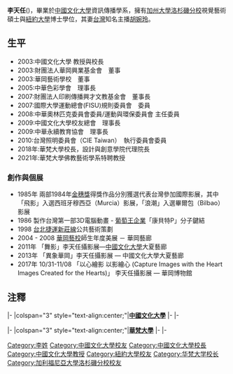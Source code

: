 {{blpsources|time=2020-02-05T09:20:37+00:00}}
{{Infobox Officeholder
|name              = 李天任
|image             =
|imagesize      = 
|order               = [[華梵大學|華梵大學]]<br>第13任校長
|term_start      = 2018年
|term_end        = 2021年
|性別     = 男性
|出生日期 = {{birth year and age|1956}}
|出生地點 = {{TWN}}
|居處     = {{TWN}}[[臺北市|臺北市]]
|專業     = [[數位媒體|數位媒體]]、[[藝術|藝術]]、[[色彩學|色彩學]]
|父母     = 
|配偶     = [[胡婉玲|胡婉玲]]
|伴侶     = 
|子女     = 李陽
|親屬     = 
|國籍     = {{ROC}}
|信仰     = 
|學歷     = [[紐約大學|紐約大學]]文化與傳播學博士
|母校     = [[中國文化大學|中國文化大學]]
|educate=
*[[紐約大學|紐約大學]]文化與傳播學博士
*[[加州大學洛杉磯分校|加州大學洛杉磯分校]]視覺藝術碩士
*[[中國文化大學|中國文化大學]]新聞學碩士
|past=
*中華永續教育協會 理事<ref>{{cite web|author=中國文化大學|title=校長室|url=http://www2.pccu.edu.tw/CUAB/03experience.html|deadurl=yes|archiveurl=https://web.archive.org/web/20160310055055/http://www2.pccu.edu.tw/CUAB/03experience.html|archivedate=2016年3月10日|df=}}</ref>
*中華色彩學會 理事長
*[[中國文化大學新聞暨傳播學院|中國文化大學新聞暨傳播學院]]資訊傳播學系 教授
}}
'''李天任'''({{bd|1956年||}})，畢業於[[中國文化大學|中國文化大學]]資訊傳播學系，擁有[[加州大學洛杉磯分校|加州大學洛杉磯分校]]視覺藝術碩士與[[紐約大學|紐約大學]]博士學位，其妻[[台灣|台灣]]知名主播[[胡婉玲|胡婉玲]]。

==生平==
*2003:中國文化大學 教授與校長
*2003:財團法人華岡興業基金會　董事
*2003:華岡藝術學校　董事
*2005:中華色彩學會　理事長
*2007:財團法人印刷傳播興才文教基金會　董事長
*2007:國際大學運動總會(FISU)規則委員會　委員
*2008:中華奧林匹克委員會委員/運動與環保委員會 主任委員
*2009:中國文化大學校友總會　理事長
*2009:中華永續教育協會　理事長
*2010:台灣照明委員會（CIE Taiwan）　執行委員會委員
*2018年:華梵大學校長，設計與創意學院代理院長
*2021年:華梵大學佛教藝術學系特聘教授

===創作與個展===
*1985年 兩部1984年[[金穗獎|金穗獎]]得獎作品分別獲選代表台灣參加國際影展，其中「飛影」入選西班牙穆西亞（Murcia）影展，「浪潮」入選畢爾包（Bilbao）影展
*1986 製作台灣第一部3D電腦動畫 - [[葡萄王企業|葡萄王企業]]「康貝特P」分子鍵結
*1998 [[台北捷運新莊線|台北捷運新莊線]]公共藝術策劃
*2004 - 2008 [[華岡藝校|華岡藝校]]師生年度美展 － 華岡藝廊
*2011年 「舞影」李天任攝影展—[[中國文化大學|中國文化大學]]大夏藝廊
*2013年 「異象華岡」李天任攝影展 — 中國文化大學大夏藝廊
*2017年  10/31-11/08 「以心繪影  以影繪心 (Capture Images with the Heart  Images Created for the Hearts)」 李天任攝影展 — 華岡博物館

==注釋==
{{Reflist}}

{{start box}}{{s-edu}}
|-
|colspan="3" style="text-align:center;"|'''[[中國文化大學|中國文化大學]]'''
|-
{{s-before|[[吳萬益|吳萬益]]}}
{{s-title|[[中國文化大學|中國文化大學]]校長<br><small>第七任<br>西元2013年至2017年}}
{{s-after|[[王淑音|王淑音]]（代理）}}
|-

{{s-before|林彩梅}}
{{s-title|[[中國文化大學|中國文化大學]]校長<br><small>第4-5任<br>西元2003年至2009年}}
{{s-after|[[吳萬益|吳萬益]]}}
|-
|colspan="3" style="text-align:center;"|'''[[華梵大學|華梵大學]]'''
|-
{{s-before|[[高柏園|高柏園]]}}
{{s-title|[[華梵大學|華梵大學]]校長<br><small>第十三任<br>西元2018年至2021年}}
{{s-after|[[林從一|林從一]]}}
|-

{{Authority control}}
{{DEFAULTSORT:L}}
[[Category:李姓|Category:李姓]]
[[Category:中國文化大學校友|Category:中國文化大學校友]]
[[Category:中國文化大學校長|Category:中國文化大學校長]]
[[Category:中國文化大學教授|Category:中國文化大學教授]]
[[Category:紐約大學校友|Category:紐約大學校友]]
[[Category:华梵大学校长|Category:华梵大学校长]]
[[Category:加利福尼亞大學洛杉磯分校校友|Category:加利福尼亞大學洛杉磯分校校友]]